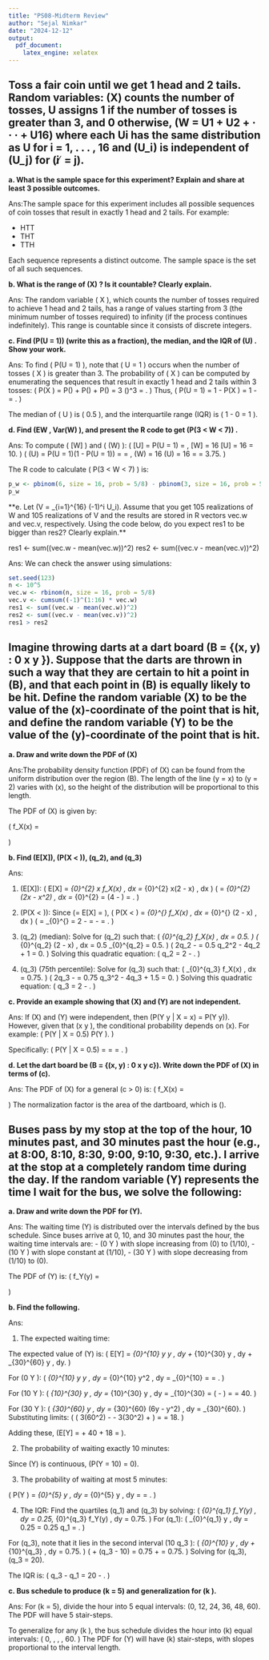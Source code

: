 ---
title: "PS08-Midterm Review"
author: "Sejal Nimkar"
date: "2024-12-12"
output:
  pdf_document:
    latex_engine: xelatex
---

## Toss a fair coin until we get 1 head and 2 tails. Random variables: \(X\) counts the number of tosses, U assigns 1 if the number of tosses is greater than 3, and 0 otherwise, \(W = U1 + U2 + · · · + U16\) where each Ui has the same distribution as U for i = 1, . . . , 16 and \(U_i\) is independent of \(U_j\) for \(i ̸ = j\).

  **a. What is the sample space for this experiment? Explain and share at least 3 possible outcomes.**
  
  Ans:The sample space for this experiment includes all possible sequences of coin tosses that result in exactly 1 head and 2 tails. For example:
  
- HTT
- THT
- TTH

Each sequence represents a distinct outcome. The sample space is the set of all such sequences.

  
\vspace{2cm}

  **b. What is the range of \(X\) ? Is it countable? Clearly explain.**
    
  Ans: The random variable \( X \), which counts the number of tosses required to achieve 1 head and 2 tails, has a range of values starting from 3 (the minimum number of tosses required) to infinity (if the process continues indefinitely). This range is countable since it consists of discrete integers.

  
\vspace{2cm}
  
  **c. Find \(P(U = 1)\) (write this as a fraction), the median, and the IQR of \(U\) . Show your work.**
  
  Ans: To find \( P(U = 1) \), note that \( U = 1 \) occurs when the number of tosses \( X \) is greater than 3. The probability of \( X \leq 3 \) can be computed by enumerating the sequences that result in exactly 1 head and 2 tails within 3 tosses:
\(
P(X \leq 3) = P(\text{HTT}) + P(\text{THT}) + P(\text{TTH}) = 3 \cdot \left(\frac{1}{2}\right)^3 = \frac{3}{8}.
\)
Thus,
\(
P(U = 1) = 1 - P(X \leq 3) = 1 - \frac{3}{8} = \frac{5}{8}.
\)

The median of \( U \) is \( 0.5 \), and the interquartile range (IQR) is \( 1 - 0 = 1 \).

  
\vspace{2cm}

  **d. Find \(EW , Var(W) \), and present the R code to get \(P(3 < W < 7)\) .**
  
  Ans: To compute \( \mathbb{E}[W] \) and \( \text{Var}(W) \):
\(
\mathbb{E}[U] = P(U = 1) = \frac{5}{8}, \quad \mathbb{E}[W] = 16 \cdot \mathbb{E}[U] = 16 \cdot \frac{5}{8} = 10.
\)
\(
\text{Var}(U) = P(U = 1)(1 - P(U = 1)) = \frac{5}{8} \cdot \frac{3}{8} = \frac{15}{64}, \quad \text{Var}(W) = 16 \cdot \text{Var}(U) = 16 \cdot \frac{15}{64} = \frac{240}{64} = 3.75.
\)

The R code to calculate \( P(3 < W < 7) \) is:

```{r}
p_w <- pbinom(6, size = 16, prob = 5/8) - pbinom(3, size = 16, prob = 5/8)
p_w

```
  
\vspace{2cm}

  **e. Let \(V = \sum_{i=1}^{16} (-1)^i \cdot U_i\). Assume that you get 105 realizations of W and 105 realizations of V and the results are stored in R vectors vec.w and vec.v, respectively. Using the code below, do you expect res1 to be bigger than res2? Clearly explain.**
  
res1 <- sum((vec.w - mean(vec.w))^2)
res2 <- sum((vec.v - mean(vec.v))^2)
  
  Ans: We can check the answer using simulations:
  
```{r}
set.seed(123)
n <- 10^5
vec.w <- rbinom(n, size = 16, prob = 5/8)
vec.v <- cumsum((-1)^(1:16) * vec.w)
res1 <- sum((vec.w - mean(vec.w))^2)
res2 <- sum((vec.v - mean(vec.v))^2)
res1 > res2


```
  
\vspace{2cm}
\newpage

## Imagine throwing darts at a dart board \(B = \{(x, y) : 0 \leq x \leq y \leq 2\}\). Suppose that the darts are thrown in such a way that they are certain to hit a point in \(B\), and that each point in \(B\) is equally likely to be hit. Define the random variable \(X\) to be the value of the \(x\)-coordinate of the point that is hit, and define the random variable \(Y\) to be the value of the \(y\)-coordinate of the point that is hit.

  **a. Draw and write down the PDF of \(X\) **
  
  Ans:The probability density function (PDF) of \(X\) can be found from the uniform distribution over the region \(B\). The length of the line \(y = x\) to \(y = 2\) varies with \(x\), so the height of the distribution will be proportional to this length.

The PDF of \(X\) is given by:

\(
f_X(x) = \begin{cases} 
2 - x & \text{if } 0 \leq x \leq 2, \\
0 & \text{otherwise}.
\end{cases}
\)
  
\vspace{2cm}

  **b. Find \(E[X]\), \(P(X < \mu)\), \(q_2\), and \(q_3\)**
  
  Ans:
  
  1. \(E[X]\):
\(
E[X] = \int_{0}^{2} x \cdot f_X(x) \, dx = \int_{0}^{2} x(2 - x) \, dx
\)
\(
= \int_{0}^{2} (2x - x^2) \, dx = \left[ x^2 - \frac{x^3}{3} \right]_{0}^{2} = \left(4 - \frac{8}{3}\right) = \frac{4}{3}.
\)

2. \(P(X < \mu)\): Since \(\mu = E[X] = \frac{4}{3}\),
\(
P(X < \mu) = \int_{0}^{\frac{4}{3}} f_X(x) \, dx = \int_{0}^{\frac{4}{3}} (2 - x) \, dx
\)
\(
= \left[ 2x - \frac{x^2}{2} \right]_{0}^{\frac{4}{3}} = 2 \cdot \frac{4}{3} - \frac{\left(\frac{4}{3}\right)^2}{2} = \frac{8}{3} - \frac{8}{9} = \frac{16}{9}.
\)

3. \(q_2\) (median): Solve for \(q_2\) such that:
\(
\int_{0}^{q_2} f_X(x) \, dx = 0.5.
\)
\(
\int_{0}^{q_2} (2 - x) \, dx = 0.5 \implies \left[ 2x - \frac{x^2}{2} \right]_{0}^{q_2} = 0.5.
\)
\(
2q_2 - \frac{q_2^2}{2} = 0.5 \implies q_2^2 - 4q_2 + 1 = 0.
\)
Solving this quadratic equation:
\(
q_2 = 2 - \sqrt{3}.
\)

4. \(q_3\) (75th percentile): Solve for \(q_3\) such that:
\(
\int_{0}^{q_3} f_X(x) \, dx = 0.75.
\)
\(
2q_3 - \frac{q_3^2}{2} = 0.75 \implies q_3^2 - 4q_3 + 1.5 = 0.
\)
Solving this quadratic equation:
\(
q_3 = 2 - \sqrt{2.5}.
\)

  
\vspace{2cm}

  **c.  Provide an example showing that \(X\) and \(Y\) are not independent. **
  
  Ans: If \(X\) and \(Y\) were independent, then \(P(Y \leq y | X = x) = P(Y \leq y)\). However, given that \(x \leq y \leq 2\), the conditional probability depends on \(x\). For example:
\(
P(Y \leq 1 | X = 0.5) \neq P(Y \leq 1).
\)

Specifically:
\(
P(Y \leq 1 | X = 0.5) = \frac{\text{Length of } y = 0.5 \text{ to } y = 1}{\text{Length of } y = 0.5 \text{ to } y = 2} = \frac{1 - 0.5}{2 - 0.5} = \frac{1}{3}.
\)
  
\vspace{3cm}

  **d. Let the dart board be \(B = \{(x, y) : 0 \leq x \leq y \leq c\}\). Write down the PDF of \(X\) in terms of \(c\). **
  
  Ans: The PDF of \(X\) for a general \(c > 0\) is:
\(
f_X(x) = \begin{cases} 
\frac{c - x}{\frac{c^2}{2}} & \text{if } 0 \leq x \leq c, \\
0 & \text{otherwise}.
\end{cases}
\)
The normalization factor is the area of the dartboard, which is \(\frac{c^2}{2}\).
  
\vspace{2cm}
\newpage

## Buses pass by my stop at the top of the hour, 10 minutes past, and 30 minutes past the hour (e.g., at 8:00, 8:10, 8:30, 9:00, 9:10, 9:30, etc.). I arrive at the stop at a completely random time during the day. If the random variable \(Y\) represents the time I wait for the bus, we solve the following:

 **a. Draw and write down the PDF for \(Y\).**
 
 Ans: The waiting time \(Y\) is distributed over the intervals defined by the bus schedule. Since buses arrive at 0, 10, and 30 minutes past the hour, the waiting time intervals are:
- \(0 \leq Y \leq 10\) with slope increasing from \(0\) to \(1/10\),
- \(10 \leq Y \leq 30\) with slope constant at \(1/10\),
- \(30 \leq Y \leq 60\) with slope decreasing from \(1/10\) to \(0\).

The PDF of \(Y\) is:
\(
f_Y(y) = 
\begin{cases} 
\frac{1}{10}y & \text{if } 0 \leq y \leq 10, \\
\frac{1}{10} & \text{if } 10 < y \leq 30, \\
\frac{6 - y}{30} & \text{if } 30 < y \leq 60, \\
0 & \text{otherwise}.
\end{cases}
\)
 
 \vspace{2cm}
 
 **b. Find the following. **
 
 Ans:
 
1. The expected waiting time:
 
The expected value of \(Y\) is:
\(
E[Y] = \int_{0}^{10} y \cdot \frac{1}{10}y \, dy + \int_{10}^{30} y \cdot \frac{1}{10} \, dy + \int_{30}^{60} y \cdot \frac{6 - y}{30} \, dy.
\)

For \(0 \leq Y \leq 10\):
\(
\int_{0}^{10} y \cdot \frac{1}{10}y \, dy = \frac{1}{10} \int_{0}^{10} y^2 \, dy = \frac{1}{10} \left[ \frac{y^3}{3} \right]_{0}^{10} = \frac{1}{10} \cdot \frac{1000}{3} = \frac{100}{3}.
\)

For \(10 \leq Y \leq 30\):
\(
\int_{10}^{30} y \cdot \frac{1}{10} \, dy = \frac{1}{10} \int_{10}^{30} y \, dy = \frac{1}{10} \left[ \frac{y^2}{2} \right]_{10}^{30} = \frac{1}{10} \left( \frac{900}{2} - \frac{100}{2} \right) = \frac{1}{10} \cdot 400 = 40.
\)

For \(30 \leq Y \leq 60\):
\(
\int_{30}^{60} y \cdot \frac{6 - y}{30} \, dy = \frac{1}{30} \int_{30}^{60} (6y - y^2) \, dy = \frac{1}{30} \left[ 3y^2 - \frac{y^3}{3} \right]_{30}^{60}.
\)
Substituting limits:
\(
\frac{1}{30} \left( 3(60^2) - \frac{60^3}{3} - 3(30^2) + \frac{30^3}{3} \right) = \frac{1}{30} \cdot 540 = 18.
\)

Adding these, \(E[Y] = \frac{100}{3} + 40 + 18 = \frac{304}{3} \approx 101.33\).

2. The probability of waiting exactly 10 minutes:

Since \(Y\) is continuous, \(P(Y = 10) = 0\).

3. The probability of waiting at most 5 minutes:

\(
P(Y \leq 5) = \int_{0}^{5} \frac{1}{10}y \, dy = \frac{1}{10} \int_{0}^{5} y \, dy = \frac{1}{10} \cdot \frac{25}{2} = \frac{5}{4}.
\)

 4. The IQR:
Find the quartiles \(q_1\) and \(q_3\) by solving:
\(
\int_{0}^{q_1} f_Y(y) \, dy = 0.25, \quad \int_{0}^{q_3} f_Y(y) \, dy = 0.75.
\)
For \(q_1\):
\(
\int_{0}^{q_1} \frac{1}{10}y \, dy = 0.25 \implies \frac{1}{10} \cdot \frac{q_1^2}{2} = 0.25 \implies q_1 = \sqrt{5}.
\)

For \(q_3\), note that it lies in the second interval \(10 \leq q_3 \leq 30\):
\(
\int_{0}^{10} \frac{1}{10}y \, dy + \int_{10}^{q_3} \frac{1}{10} \, dy = 0.75.
\)
\(
\frac{1}{10} \cdot \frac{10^2}{2} + \frac{1}{10}(q_3 - 10) = 0.75 \implies 5 + \frac{q_3 - 10}{10} = 0.75.
\)
Solving for \(q_3\), \(q_3 = 20\).

The IQR is:
\(
q_3 - q_1 = 20 - \sqrt{5}.
\)
 
 \vspace{2cm}
 
 **c. Bus schedule to produce \(k = 5\) and generalization for \(k \geq 1\). **
  
 Ans: For \(k = 5\), divide the hour into 5 equal intervals: \(0, 12, 24, 36, 48, 60\). The PDF will have 5 stair-steps.

To generalize for any \(k \geq 1\), the bus schedule divides the hour into \(k\) equal intervals:
\(
0, \frac{60}{k}, \frac{120}{k}, \dots, 60.
\)
The PDF for \(Y\) will have \(k\) stair-steps, with slopes proportional to the interval length.
 
 \vspace{2cm}
 
 
 


